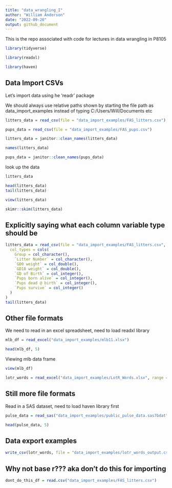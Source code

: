 ```yaml
---
title: "data_wrangling_I"
author: "William Anderson"
date: "2022-09-20"
output: github_document
---
```



This is the repo associated with code for lectures in data wrangling in P8105

```r

library(tidyverse)

library(readxl)

library(haven)

```


## Data Import CSVs

Let's import data using he 'readr' package

We should always use relative paths shown by starting the file path as data_import_examples instead of typing C:/Users/Will/Documents etc

```r

litters_data = read_csv(file = "data_import_examples/FAS_litters.csv")

pups_data = read_csv(file = "data_import_examples/FAS_pups.csv")

litters_data = janitor::clean_names(litters_data)

names(litters_data)

pups_data = janitor::clean_names(pups_data)

```

look up the data

```r
litters_data

head(litters_data)
tail(litters_data)

```


```r

view(litters_data)

```

```r

skimr::skim(litters_data)

```

## Explicitly saying what each column variable type should be

```r

litters_data = read_csv(file = "data_import_examples/FAS_litters.csv",
  col_types = cols(
    Group = col_character(),
    `Litter Number` = col_character(),
    `GD0 weight` = col_double(),
    `GD18 weight` = col_double(),
    `GD of Birth` = col_integer(),
    `Pups born alive` = col_integer(),
    `Pups dead @ birth` = col_integer(),
    `Pups survive` = col_integer()
  )
)
tail(litters_data)


```


## Other file formats

We need to read in an excel spreadsheet, need to load readxl library

```r
mlb_df = read_excel("data_import_examples/mlb11.xlsx")

head(mlb_df, 5) 
```


Viewing mlb data frame

```r

view(mlb_df)

```

```r

lotr_words = read_excel("data_import_examples/LotR_Words.xlsx", range = "B3:D6")

```


## Still more file formats

Read in a SAS dataset, need to load haven library first

```r

pulse_data = read_sas("data_import_examples/public_pulse_data.sas7bdat")

head(pulse_data, 5)

```

## Data export examples

```r

write_csv(lotr_words, file = "data_import_examples/lotr_words_output.csv")


```

## Why not base r??? aka don't do this for importing

```r

dont_do_this_df = read.csv("data_import_examples/FAS_litters.csv")

```



